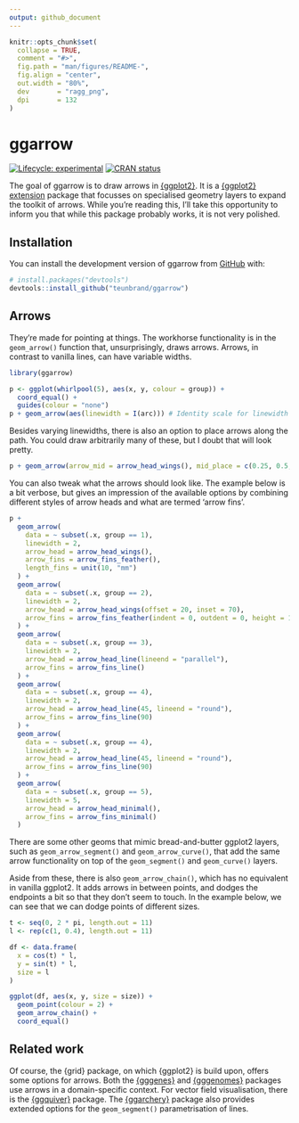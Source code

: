 ```yaml
---
output: github_document
---
```


<!-- README.md is generated from README.Rmd. Please edit that file -->

```r
knitr::opts_chunk$set(
  collapse = TRUE,
  comment = "#>",
  fig.path = "man/figures/README-",
  fig.align = "center",
  out.width = "80%",
  dev       = "ragg_png",
  dpi       = 132
)
```

# ggarrow

<!-- badges: start -->
[![Lifecycle: experimental](https://img.shields.io/badge/lifecycle-experimental-orange.svg)](https://lifecycle.r-lib.org/articles/stages.html#experimental)
[![CRAN status](https://www.r-pkg.org/badges/version/ggarrow)](https://CRAN.R-project.org/package=ggarrow)
<!-- badges: end -->

The goal of ggarrow is to draw arrows in [{ggplot2}](https://ggplot2.tidyverse.org/). It is a [{ggplot2} extension](https://exts.ggplot2.tidyverse.org/gallery/) package that focusses on specialised geometry layers to expand the toolkit of arrows. While you're reading this, I'll take this opportunity to inform you that while this package probably works, it is not very polished.

## Installation

You can install the development version of ggarrow from [GitHub](https://github.com/) with:

``` r
# install.packages("devtools")
devtools::install_github("teunbrand/ggarrow")
```

## Arrows

They're made for pointing at things. The workhorse functionality is in the `geom_arrow()` function that, unsurprisingly, draws arrows. Arrows, in contrast to vanilla lines, can have variable widths.

```r
library(ggarrow)

p <- ggplot(whirlpool(5), aes(x, y, colour = group)) +
  coord_equal() +
  guides(colour = "none")
p + geom_arrow(aes(linewidth = I(arc))) # Identity scale for linewidth
```

Besides varying linewidths, there is also an option to place arrows along the path. 
You could draw arbitrarily many of these, but I doubt that will look pretty.

```r
p + geom_arrow(arrow_mid = arrow_head_wings(), mid_place = c(0.25, 0.5, 0.75))
```

You can also tweak what the arrows should look like.
The example below is a bit verbose, but gives an impression of the available options by combining different styles of arrow heads and what are termed 'arrow fins'.

```r
p + 
  geom_arrow(
    data = ~ subset(.x, group == 1),
    linewidth = 2, 
    arrow_head = arrow_head_wings(),
    arrow_fins = arrow_fins_feather(),
    length_fins = unit(10, "mm")
  ) +
  geom_arrow(
    data = ~ subset(.x, group == 2),
    linewidth = 2, 
    arrow_head = arrow_head_wings(offset = 20, inset = 70),
    arrow_fins = arrow_fins_feather(indent = 0, outdent = 0, height = 1)
  ) +
  geom_arrow(
    data = ~ subset(.x, group == 3),
    linewidth = 2, 
    arrow_head = arrow_head_line(lineend = "parallel"),
    arrow_fins = arrow_fins_line()
  ) +
  geom_arrow(
    data = ~ subset(.x, group == 4),
    linewidth = 2, 
    arrow_head = arrow_head_line(45, lineend = "round"),
    arrow_fins = arrow_fins_line(90)
  ) +
  geom_arrow(
    data = ~ subset(.x, group == 4),
    linewidth = 2, 
    arrow_head = arrow_head_line(45, lineend = "round"),
    arrow_fins = arrow_fins_line(90)
  ) +
  geom_arrow(
    data = ~ subset(.x, group == 5),
    linewidth = 5, 
    arrow_head = arrow_head_minimal(),
    arrow_fins = arrow_fins_minimal()
  )
```

There are some other geoms that mimic bread-and-butter ggplot2 layers, such as `geom_arrow_segment()` and `geom_arrow_curve()`, that add the same arrow functionality on top of the `geom_segment()` and `geom_curve()` layers.

Aside from these, there is also `geom_arrow_chain()`, which has no equivalent in vanilla ggplot2. It adds arrows in between points, and dodges the endpoints a bit so that they don't seem to touch. In the example below, we can see that we can dodge points of different sizes.

```r
t <- seq(0, 2 * pi, length.out = 11)
l <- rep(c(1, 0.4), length.out = 11)

df <- data.frame(
  x = cos(t) * l,
  y = sin(t) * l,
  size = l
)

ggplot(df, aes(x, y, size = size)) +
  geom_point(colour = 2) +
  geom_arrow_chain() +
  coord_equal()
```

## Related work

Of course, the {grid} package, on which {ggplot2} is build upon, offers some options for arrows.
Both the [{gggenes}](https://wilkox.org/gggenes/) and [{gggenomes}](https://thackl.github.io/gggenomes/) packages use arrows in a domain-specific context.
For vector field visualisation, there is the [{ggquiver}](http://pkg.mitchelloharawild.com/ggquiver/) package.
The [{ggarchery}](https://github.com/mdhall272/ggarchery) package also provides extended options for the `geom_segment()` parametrisation of lines.


